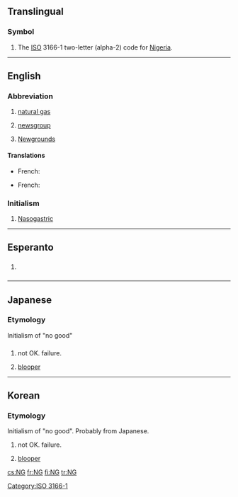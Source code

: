 {{also|Ng|ng|.ng|-ng|Ng̃}}
==Translingual==

===Symbol===
{{head|mul|symbol}}

# The [[ISO]] 3166-1 two-letter (alpha-2) code for [[Nigeria]].

[[Category:ISO 3166-1]]

----

==English==

===Abbreviation===
{{rfc-header|Abbreviation}}
{{head|en|abbreviation}}

# {{context|petrochemistry|lang=en}} [[natural gas]]
# {{context|Internet|lang=en}} [[newsgroup]]
# {{context|Internet|lang=en}} [[Wikipedia:Newgrounds|Newgrounds]]

====Translations====
{{trans-top|(petrochemistry) natural gas}}
* French: {{t+|fr|GN|m}} {{qualifier|gaz naturel}}
{{trans-mid}}
{{trans-bottom}}

{{trans-top|(Internet) newsgroup}}
* French: {{t+|fr|NG|m}}
{{trans-mid}}
{{trans-bottom}}

{{trans-top|(Internet) Newgrounds}}
{{trans-mid}}
{{trans-bottom}}

===Initialism===
{{rfc-header|Initialism}}
{{head|en|initialism}}

# [[nasogastric|Nasogastric]]

----

==Esperanto==

==={{initialism-old|eo}}===
{{head|eo|initialism}}

# {{context|Internet slang|texting|lang=eo}} {{initialism of|ne gravas||[[it doesn't matter]], it's not important|lang=eo}}

----

==Japanese==

===Etymology===
Initialism of "no good"

==={{initialism-old|ja}}===
{{head|ja|initialism}}

# not OK. failure.
# {{context|film|television|lang=ja}} [[blooper]]

----

==Korean==

==={{initialism-old|ko}}===

===Etymology===
Initialism of "no good". Probably from Japanese.

{{head|ko|initialism}}

# not OK. failure.
# {{context|film|television|lang=ko}} [[blooper]]

[[cs:NG]]
[[fr:NG]]
[[fi:NG]]
[[tr:NG]]